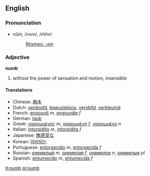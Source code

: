 ==English==
===Pronunciation===
*nŭm, /nʌm/, /nVm/
*:[[Rhymes:English:-ʌm|Rhymes: -ʌm]]

===Adjective===
'''numb'''
# without the power of sensation and motion, insensible

====Translations====
*Chinese: [[麻木]]
*Dutch: [[verdoofd]], [[bewusteloos]], [[verstijfd]], [[verkleumd]]
*French: [[engourdi]] ''m'', [[engourdie]] ''f''
*German: [[taub]]
*Greek: [[ναρκωμένος]] ''m'', [[ναρκωμένη]] ''f'', [[ναρκωμένο]] ''n''
*Italian: [[intorpidito]] ''m'', [[intorpidita]] ''f''
*Japanese: [[無感覚]]な
*Korean: [[마비되는]]
*Portuguese: [[entorpecido]] ''m'', [[entorpecida]] ''f''
*Russian: [[онемелый]] ''m'', [[онемелая]] ''f'', [[онемелое]] ''n'', [[онемелые]] ''pl''
*Spanish: [[entumecido]] ''m'', [[entumecida]] ''f''

[[it:numb]]
[[pl:numb]]